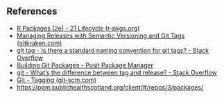 ## References

- [R Packages (2e) - 21  Lifecycle (r-pkgs.org)](https://r-pkgs.org/lifecycle.html)
- [Managing Releases with Semantic Versioning and Git Tags (gitkraken.com)](https://www.gitkraken.com/gitkon/semantic-versioning-git-tags)
- [git tag - Is there a standard naming convention for git tags? - Stack Overflow](https://stackoverflow.com/questions/2006265/is-there-a-standard-naming-convention-for-git-tags)
- [Building Git Packages - Posit Package Manager](https://docs.posit.co/rspm/admin/building-packages/#commits-vs-tags)
- [git - What's the difference between tag and release? - Stack Overflow](https://stackoverflow.com/questions/18506508/whats-the-difference-between-tag-and-release)
- [Git - Tagging (git-scm.com)](https://git-scm.com/book/en/v2/Git-Basics-Tagging)
- [https://ppm.publichealthscotland.org/client/#/repos/3/packages/](https://ppm.publichealthscotland.org/client/#/repos/3/packages/)
